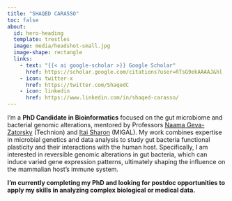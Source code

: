 ```yaml
---
title: "SHAQED CARASSO"
toc: false
about:
  id: hero-heading
  template: trestles
  image: media/headshot-small.jpg
  image-shape: rectangle
  links:    
    - text: "{{< ai google-scholar >}} Google Scholar" 
      href: https://scholar.google.com/citations?user=RTsG9ekAAAAJ&hl
    - icon: twitter-x
      href: https://twitter.com/ShaqedC
    - icon: linkedin
      href: https://www.linkedin.com/in/shaqed-carasso/
---
```


::: {#hero-heading}
I'm a **PhD Candidate in Bioinformatics** focused on the gut microbiome and bacterial genomic alterations, mentored by Professors [Naama Geva-Zatorsky](https://md.technion.ac.il/naama-geva-zatorsky/) (Technion) and [Itai Sharon](https://www.migal.org.il/en/Itai_Sharon) (MIGAL). My work combines expertise in microbial genetics and data analysis to study gut bacteria functional plasticity and their interactions with the human host. Specifically, I am interested in reversible genomic alterations in gut bacteria, which can induce varied gene expression patterns, ultimately shaping the influence on the mammalian host's immune system.

<div>

**I'm currently completing my PhD and looking for postdoc opportunities to apply my skills in analyzing complex biological or medical data.**

</div>
:::

